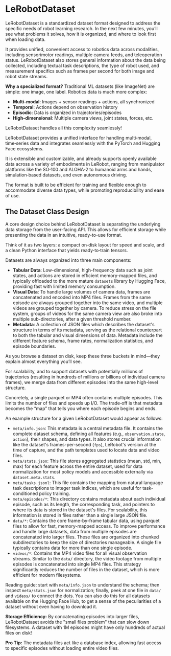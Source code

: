 # LeRobotDataset

LeRobotDataset is a standardized dataset format designed to address the specific needs of robot learning research. In the next few minutes, you’ll see what problems it solves, how it is organized, and where to look first when loading data.

It provides unified, convenient access to robotics data across modalities, including sensorimotor readings, multiple camera feeds, and teleoperation status. LeRobotDataset also stores general information about the data being collected, including textual task descriptions, the type of robot used, and measurement specifics such as frames per second for both image and robot state streams.

<Tip>

**Why a specialized format?** Traditional ML datasets (like ImageNet) are simple: one image, one label. Robotics data is much more complex:
- **Multi-modal**: Images + sensor readings + actions, all synchronized
- **Temporal**: Actions depend on observation history
- **Episodic**: Data is organized in trajectories/episodes
- **High-dimensional**: Multiple camera views, joint states, forces, etc.

LeRobotDataset handles all this complexity seamlessly!

</Tip>

LeRobotDataset provides a unified interface for handling multi‑modal, time‑series data and integrates seamlessly with the PyTorch and Hugging Face ecosystems.

It is extensible and customizable, and already supports openly available data across a variety of embodiments in LeRobot, ranging from manipulator platforms like the SO‑100 and ALOHA‑2 to humanoid arms and hands, simulation‑based datasets, and even autonomous driving.

The format is built to be efficient for training and flexible enough to accommodate diverse data types, while promoting reproducibility and ease of use.

<!-- TODO: Diagram: Three pillars (Tabular, Visual, Metadata) with arrows into a "Sample" returned by the API. -->

## The Dataset Class Design

A core design choice behind LeRobotDataset is separating the underlying data storage from the user-facing API. This allows for efficient storage while presenting the data in an intuitive, ready-to-use format.

Think of it as two layers: a compact on‑disk layout for speed and scale, and a clean Python interface that yields ready‑to‑train tensors.

Datasets are always organized into three main components:

- **Tabular Data**: Low-dimensional, high-frequency data such as joint states, and actions are stored in efficient memory-mapped files, and typically offloaded to the more mature `datasets` library by Hugging Face, providing fast with limited memory consumption.
- **Visual Data**: To handle large volumes of camera data, frames are concatenated and encoded into MP4 files. Frames from the same episode are always grouped together into the same video, and multiple videos are grouped together by camera. To reduce stress on the file system, groups of videos for the same camera view are also broke into multiple sub-directories, after a given threshold number.
- **Metadata**: A collection of JSON files which describes the dataset's structure in terms of its metadata, serving as the relational counterpart to both the tabular and visual dimensions of data. Metadata include the different feature schema, frame rates, normalization statistics, and episode boundaries.

As you browse a dataset on disk, keep these three buckets in mind—they explain almost everything you’ll see.

<!-- TODO: Diagram: Minimal tree view of meta/, data/, videos/ with 2–3 representative files each. -->

For scalability, and to support datasets with potentially millions of trajectories (resulting in hundreds of millions or billions of individual camera frames), we merge data from different episodes into the same high-level structure.

Concretely, a single parquet or MP4 often contains multiple episodes. This limits the number of files and speeds up I/O. The trade‑off is that metadata becomes the “map” that tells you where each episode begins and ends.

An example structure for a given LeRobotDataset would appear as follows:

- `meta/info.json`: This metadata is a central metadata file. It contains the complete dataset schema, defining all features (e.g., `observation.state`, `action`), their shapes, and data types. It also stores crucial information like the dataset's frames-per-second (`fps`), LeRobot's version at the time of capture, and the path templates used to locate data and video files.
- `meta/stats.json`: This file stores aggregated statistics (mean, std, min, max) for each feature across the entire dataset, used for data normalization for most policy models and accessible externally via `dataset.meta.stats`.
- `meta/tasks.jsonl`: This file contains the mapping from natural language task descriptions to integer task indices, which are useful for task-conditioned policy training.
- `meta/episodes/*`: This directory contains metadata about each individual episode, such as its length, the corresponding task, and pointers to where its data is stored in the dataset's files. For scalability, this information is stored in files rather than a single large JSON file.
- `data/*`: Contains the core frame-by-frame tabular data, using parquet files to allow for fast, memory-mapped access. To improve performance and handle large datasets, data from multiple episodes are concatenated into larger files. These files are organized into chunked subdirectories to keep the size of directories manageable. A single file typically contains data for more than one single episode.
- `videos/*`: Contains the MP4 video files for all visual observation streams. Similar to the `data/` directory, the video footage from multiple episodes is concatenated into single MP4 files. This strategy significantly reduces the number of files in the dataset, which is more efficient for modern filesystems.

Reading guide: start with `meta/info.json` to understand the schema; then inspect `meta/stats.json` for normalization; finally, peek at one file in `data/` and `videos/` to connect the dots. You can also do this for all datasets available on the Hugging Face Hub, to get a sense of the peculiarities of a dataset without even having to download it.

<Tip>

**Storage Efficiency:** By concatenating episodes into larger files, LeRobotDataset avoids the "small files problem" that can slow down filesystems. A dataset with 1M episodes might have only hundreds of actual files on disk!

**Pro Tip:** The metadata files act like a database index, allowing fast access to specific episodes without loading entire video files.

</Tip>
